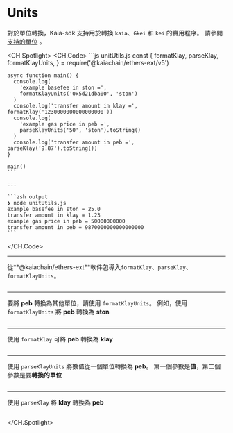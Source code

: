 # Units

對於單位轉換，Kaia-sdk 支持用於轉換 `kaia`、`Gkei` 和 `kei` 的實用程序。 請參閱 [支持的單位](https://docs.kaia.io/learn/kaia-native-token/#units-of-kaia-) 。

<CH.Spotlight>
  <CH.Code>
    ```js unitUtils.js
    const {
      formatKlay,
      parseKlay,
      formatKlayUnits,
    } = require('@kaiachain/ethers-ext/v5')

    async function main() {
      console.log(
        'example basefee in ston =',
        formatKlayUnits('0x5d21dba00', 'ston')
      )
      console.log('transfer amount in klay =', formatKlay('1230000000000000000'))
      console.log(
        'example gas price in peb =',
        parseKlayUnits('50', 'ston').toString()
      )
      console.log('transfer amount in peb =', parseKlay('9.87').toString())
    }

    main()
    ```

    ---

    ```zsh output
    ❯ node unitUtils.js
    example basefee in ston = 25.0
    transfer amount in klay = 1.23
    example gas price in peb = 50000000000
    transfer amount in peb = 9870000000000000000
    ```
  </CH.Code>

  ---

  從\*\*@kaiachain/ethers-ext\*\*軟件包導入`formatKlay`、`parseKlay`、`formatKlayUnits`。

  ```js unitUtils.js focus=1
  ```

  ---

  要將 **peb** 轉換為其他單位，請使用 `formatKlayUnits`。 例如，使用 `formatKlayUnits` 將 **peb** 轉換為 **ston**

  ```js unitUtils.js focus=8:11
  ```

  ---

  使用 `formatKlay` 可將 **peb** 轉換為 **klay**

  ```js unitUtils.js focus=12
  ```

  ---

  使用 `parseKlayUnits` 將數值從一個單位轉換為 **peb**。 第一個參數是**值**，第二個參數是要**轉換的單位**

  ```js unitUtils.js focus=13:16
  ```

  ---

  使用 `parseKlay` 將 **klay** 轉換為 **peb**

  ```js unitUtils.js focus=17
  ```
</CH.Spotlight>
